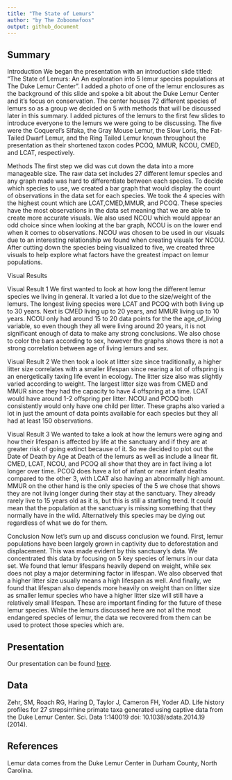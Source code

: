 ```yaml
---
title: "The State of Lemurs"
author: "by The Zoboomafoos"
output: github_document
---
```


## Summary

Introduction
  We began the presentation with an introduction slide titled: "The State of Lemurs: An An exploration into 5 lemur species populations at The Duke Lemur Center". I added a photo of one of the lemur enclosures as the background of this slide and spoke a bit about the Duke Lemur Center and it's focus on conservation. The center houses 72 different species of lemurs so as a group we decided on 5 with methods that will be discussed later in this summary. I added pictures of the lemurs to the first few slides to introduce everyone to the lemurs we were going to be discussing. The five were the Coquerel’s Sifaka, the Gray Mouse Lemur, the Slow Loris, the Fat-Tailed Dwarf Lemur, and the Ring Tailed Lemur known throughout the presentation as their shortened taxon codes PCOQ, MMUR, NCOU, CMED, and LCAT, respectively. 

Methods
  The first step we did was cut down the data into a more manageable size. The raw data set includes 27 different lemur species and any graph made was hard to differentiate between each species. To decide which species to use, we created a bar graph that would display the count of observations in the data set for each species. We took the 4 species with the highest count which are LCAT,CMED,MMUR, and PCOQ. These species have the most observations in the data set meaning that we are able to create more accurate visuals. We also used NCOU which would appear an odd choice since when looking at the bar graph, NCOU is on the lower end when it comes to observations. NCOU was chosen to be used in our visuals due to an interesting relationship we found when creating visuals for NCOU. After cutting down the species being visualized to five, we created three visuals to help explore what factors have the greatest impact on lemur populations.

Visual Results

Visual Result 1
  We first wanted to look at how long the different lemur species we living in general. It varied a lot due to the size/weight of the lemurs. The longest living species were LCAT and PCOQ with both living up to 30 years. Next is CMED living up to 20 years, and MMUR living up to 10 years. NCOU only had around 15 to 20 data points for the the age_of_living variable, so even though they all were living around 20 years, it is not significant enough of data to make any strong conclusions. We also chose to color the bars according to sex, however the graphs shows there is not a strong correlation between age of living lemurs and sex. 

Visual Result 2
  We then took a look at litter size since traditionally, a higher litter size correlates with a smaller lifespan since rearing a lot of offspring is an energetically taxing life event in ecology. The litter size also was slightly varied according to weight. The largest litter size was from CMED and MMUR since they had the capacity to have 4 offspring at a time. LCAT would have around 1-2 offspring per litter. NCOU and PCOQ both consistently would only have one child per litter. These graphs also varied a lot in just the amount of data points available for each species but they all had at least 150 observations. 


Visual Result 3
  We wanted to take a look at how the lemurs were aging and how their lifespan is affected by life at the sanctuary and if they are at greater risk of going extinct because of it. So we decided to plot out the Date of Death by Age at Death of the lemurs as well as include a linear fit. CMED, LCAT, NCOU, and PCOQ all show that they are in fact living a lot longer over time. PCOQ does have a lot of infant or near infant deaths compared to the other 3, with LCAT also having an abnormally high amount. MMUR on the other hand is the only species of the 5 we chose that shows they are not living longer during their stay at the sanctuary. They already rarely live to 15 years old as it is, but this is still a startling trend. It could mean that the population at the sanctuary is missing something that they normally have in the wild. Alternatively this species may be dying out regardless of what we do for them.


Conclusion
  Now let’s sum up and discuss conclusion we found. First, lemur populations have been largely grown in captivity due to deforestation and displacement. This was made evident by this sanctuary’s data. We concentrated this data by focusing on 5 key species of lemurs in our data set. We found that lemur lifespans heavily depend on weight, while sex does not play a major determining factor in lifespan. We also observed that a higher litter size usually means a high lifespan as well. And finally, we found that lifespan also depends more heavily on weight than on litter size as smaller lemur species who have a higher litter size will still have a relatively small lifespan.
	These are important finding for the future of these lemur species. While the lemurs discussed here are not all the most endangered species of lemur, the data we recovered from them can be used to protect those species which are.


## Presentation

Our presentation can be found [here](https://2495316e7ffa4e879400664840e5151e.app.rstudio.cloud/file_show?path=%2Fcloud%2Fproject%2Fproject-starter%2Fpresentation%2Fpresentation.html#1).

## Data 

Zehr, SM, Roach RG, Haring D, Taylor J, Cameron FH, Yoder AD. Life history profiles for 27 strepsirrhine primate taxa generated using captive data from the Duke Lemur Center. Sci. Data 1:140019 doi: 10.1038/sdata.2014.19 (2014).

## References

Lemur data comes from the Duke Lemur Center in Durham County, North Carolina.
